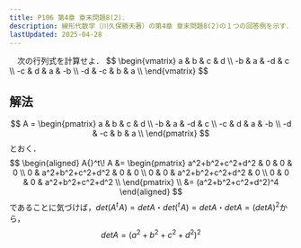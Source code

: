 ```yaml
---
title: P106 第4章 章末問題8(2)．
description: 線形代数学（川久保勝夫著）の第4章 章末問題8(2)の１つの回答例を示す．巻末の解答に途中計算がなく，不親切なので記しておく．
lastUpdated: 2025-04-28
---
```



<Card title="問題8(2)">
　次の行列式を計算せよ．
$$
\begin{vmatrix}
a & b & c & d \\
-b & a & -d & c \\
-c & d & a & -b \\
-d & -c & b & a \\
\end{vmatrix}
$$
</Card>

## 解法
$$
A =
\begin{pmatrix}
a & b & c & d \\
-b & a & -d & c \\
-c & d & a & -b \\
-d & -c & b & a \\
\end{pmatrix}
$$
とおく．
$$
\begin{aligned}
A{}^t\! A
&=
\begin{pmatrix}
a^2+b^2+c^2+d^2 & 0 & 0 & 0 \\
0 & a^2+b^2+c^2+d^2 & 0 & 0 \\
0 & 0 & a^2+b^2+c^2+d^2 & 0 \\
0 & 0 & 0 & a^2+b^2+c^2+d^2 \\
\end{pmatrix} \\
&=
(a^2+b^2+c^2+d^2)^4
\end{aligned}
$$
であることに気づけば，$det(A{}^t\! A)=detA・det({}^t\! A)=detA・detA=(detA)^2$から，
$$
detA = (a^2+b^2+c^2+d^2)^2
$$